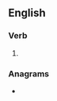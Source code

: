 ==English==

===Verb===
{{head|en|verb form}}

# {{en-third-person singular of|reimmerse}}

===Anagrams===
* {{anagrams|en|a=eeeimmrrss|mesmeriser}}